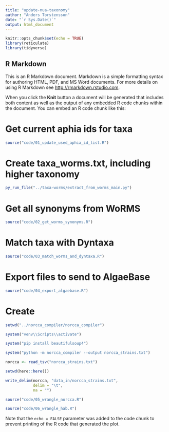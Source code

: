 ```yaml
---
title: "update-nua-taxonomy"
author: "Anders Torstensson"
date: "`r Sys.Date()`"
output: html_document
---
```


```r
knitr::opts_chunk$set(echo = TRUE)
library(reticulate)
library(tidyverse)
```

## R Markdown

This is an R Markdown document. Markdown is a simple formatting syntax for authoring HTML, PDF, and MS Word documents. For more details on using R Markdown see <http://rmarkdown.rstudio.com>.

When you click the **Knit** button a document will be generated that includes both content as well as the output of any embedded R code chunks within the document. You can embed an R code chunk like this:

# Get current aphia ids for taxa
```r
source("code/01_update_used_aphia_id_list.R")
```

# Create taxa_worms.txt, including higher taxonomy
```r
py_run_file("../taxa-worms/extract_from_worms_main.py")
```

# Get all synonyms from WoRMS
```r
source("code/02_get_worms_synonyms.R")
```

# Match taxa with Dyntaxa
```r
source("code/03_match_worms_and_dyntaxa.R")
```

# Export files to send to AlgaeBase
```r
source("code/04_export_algaebase.R")
```

# Create 
```r
setwd("../norcca_compiler/norcca_compiler")

system("venv\\Scripts\\activate")

system("pip install beautifulsoup4")

system("python -m norcca_compiler --output norcca_strains.txt")

norcca <- read_tsv("norcca_strains.txt")

setwd(here::here())

write_delim(norcca, "data_in/norcca_strains.txt", 
            delim = "\t",
            na = "")
```

```r
source("code/05_wrangle_norcca.R")
```

```r
source("code/06_wrangle_hab.R")
```


Note that the `echo = FALSE` parameter was added to the code chunk to prevent printing of the R code that generated the plot.
